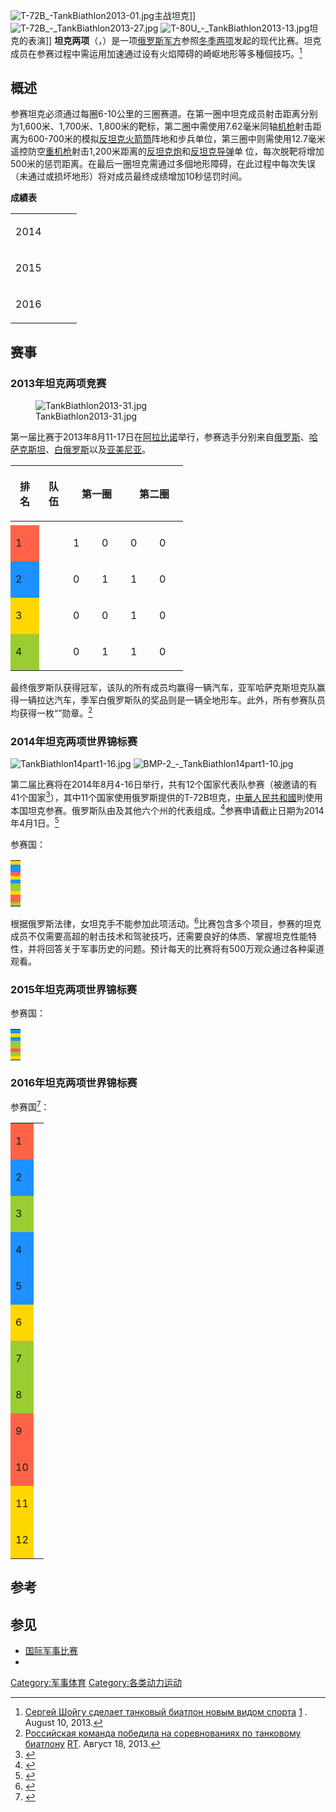 {{更新|time=2021-08-31T14:38:34+00:00}}
[[File:T-72B_-TankBiathlon2013-01.jpg|thumb]]主战坦克]]
[[File:T-72B_-_TankBiathlon2013-27.jpg|thumb]]
[[File:T-80U_-_TankBiathlon2013-13.jpg|thumb]]坦克的表演]]
'''坦克两项'''（{{Lang-ru|Танковый биатлон}}，{{Lang-en|Tank biathlon}}）是一项[[俄羅斯軍事|俄罗斯军方]]参照[[冬季两项|冬季两项]]发起的现代{{Link-en|军事体育|military sport}}比赛。坦克成员在参赛过程中需运用加速通过设有火焰障碍的崎岖地形等多種個技巧。<ref>[http://news.mail.ru/politics/14274250/ Сергей Шойгу сделает танковый биатлон новым видом спорта] {{Wayback|url=http://news.mail.ru/politics/14274250/ |date=20140223002912 }} [http://news.mail.ru/politics/14274250/] {{Wayback|url=http://news.mail.ru/politics/14274250/ |date=20140223002912 }}. August 10, 2013.</ref>

== 概述 ==

参赛坦克必须通过每圈6-10公里的三圈赛道。在第一圈中坦克成员射击距离分别为1,600米、1,700米、1,800米的靶标，第二圈中需使用7.62毫米同轴[[机枪|机枪]]射击距离为600-700米的模拟[[火箭推进榴弹|反坦克火箭筒]]阵地和步兵单位，第三圈中则需使用12.7毫米遥控防空[[重机枪|重机枪]]射击1,200米距离的[[反坦克戰#.E5.8F.8D.E5.9D.A6.E5.85.8B.E7.82.AE|反坦克炮]]和[[反坦克导弹|反坦克导弹]]单
位，每次脱靶将增加500米的惩罚距离。在最后一圈坦克需通过多個地形障碍，在此过程中每次失误（未通过或损坏地形）将对成员最终成绩增加10秒惩罚时间。


'''成績表'''
{| {{MedalistTable|type=年度}}
|-
|2014
|{{RUS}}
|{{ARM}}
|{{CHN}}
|-
|2015
|{{RUS}}
|{{CHN}}
|{{SRB}}
|-
|2016
|{{RUS}}
|{{CHN}}
|{{KAZ}}
|}

== 赛事 ==

=== 2013年坦克两项竞赛 ===

[[File:TankBiathlon2013-31.jpg|thumb]]

第一届比赛于2013年8月11-17日在[[阿拉比诺|阿拉比诺]]举行，参赛选手分别来自[[俄罗斯|俄罗斯]]、[[哈萨克斯坦|哈萨克斯坦]]、[[白俄罗斯|白俄罗斯]]以及[[亚美尼亚|亚美尼亚]]。

{| class="wikitable" style="text-align:center;"
|-
!rowspan="2" |排名
!rowspan="2" |队伍
!colspan="2" |第一圈
!colspan="2" |第二圈
!colspan="2" |第三圈
!rowspan="2" |总时间
|-
!width="30px" |{{Tooltip|中|命中}}
!width="30px" |{{Tooltip|失|脱靶}}
!width="30px" |{{Tooltip|中|命中}}
!width="30px" |{{Tooltip|失|脱靶}}
!width="30px" |{{Tooltip|中|命中}}
!width="30px" |{{Tooltip|失|脱靶}}
|-
|style="background-color:#FF6347"| 1 ||style="text-align:left;"|{{RUS}}|| 1 || 0 || 0 || 0 || 2 || 0 || 23:44
|-
|style="background-color:#1E90FF"| 2 ||style="text-align:left;"|{{KAZ}}|| 0 || 1 || 1 || 0 || 1 || 2 || 24:36
|-
|style="background-color:#FFD700"| 3 ||style="text-align:left;"|{{BLR}}|| 0 || 0 || 1 || 0 || 2 || 1 || 25:25
|-
|style="background-color:#9ACD32"| 4 ||style="text-align:left;"|{{ARM}}|| 0 || 1 || 1 || 0 || 1 || 2 || 29:48
|}

最终俄罗斯队获得冠军，该队的所有成员均赢得一辆{{Link-ru|拉达尼瓦|ВАЗ-2121}}汽车，亚军哈萨克斯坦克队赢得一辆拉达汽车，季军白俄罗斯队的奖品则是一辆全地形车。此外，所有参赛队员均获得一枚“{{Link-ru|联邦战斗强化|Медаль «За укрепление боевого содружества» (Минобороны)}}”勋章。<ref>[http://russian.rt.com/article/14149 Российская команда победила на соревнованиях по танковому биатлону] {{Wayback|url=http://russian.rt.com/article/14149 |date=20140328134154 }} [[RT电视台|RT]]. Август 18, 2013.</ref>

=== 2014年坦克两项世界锦标赛 ===
[[File:TankBiathlon14part1-16.jpg|thumb]]
[[File:BMP-2_-_TankBiathlon14part1-10.jpg|thumb]]

第二届比赛将在2014年8月4-16日举行，共有12个国家代表队参赛（被邀请的有41个国家<ref>{{cite web|url=http://ria.ru/defense_safety/20140726/1017626131.html|title=Страны НАТО отказались участвовать в чемпионате по танковому биатлону|date=2014-07-26|publisher=РИА Новости|accessdate=2014-02-01|archive-date=2014-07-27|archive-url=https://web.archive.org/web/20140727013720/http://ria.ru/defense_safety/20140726/1017626131.html|dead-url=no}}</ref>），其中11个国家使用俄罗斯提供的T-72B坦克，[[中華人民共和國|中華人民共和國]]則使用本国坦克参赛。俄罗斯队由{{Link-ru|第4近卫坦克师|4-я гвардейская танковая дивизия}}及其他六个州的代表组成。<ref>{{cite web|url=http://ria.ru/defense_safety/20140403/1002351318.html|title=13 стран примут участие в чемпионате по танковому биатлону в РФ|date=3.04.2014|publisher=РИА Новости|accessdate=2014-05-06|archive-date=2014-05-07|archive-url=https://web.archive.org/web/20140507012808/http://ria.ru/defense_safety/20140403/1002351318.html|dead-url=no}}</ref>参赛申请截止日期为2014年4月1日。<ref>{{cite web|url=http://www.redstar.ru/index.php/component/k2/item/14083-vse-flagi-v-gosti-k-nam|title=Все флаги в гости к нам|accessdate=2014-02-21|archive-url=https://web.archive.org/web/20140224233211/http://www.redstar.ru/index.php/component/k2/item/14083-vse-flagi-v-gosti-k-nam|archive-date=2014-02-24|dead-url=yes}}</ref>

参赛国：

{| class="wikitable" style="text-align:left;"
|-
|style="background-color:#FFD700"| {{flag|Angola}} 
|-
|style="background-color:#1E90FF"| {{flag|Armenia}} 
|-
|style="background-color:#1E90FF"| {{flag|Belarus}}
|-
|style="background-color:#FF6347"| {{flag|Venezuela}} 
|-
|style="background-color:#FFD700"| {{flag|India}}
|-
|style="background-color:#1E90FF"| {{flag|Kazakhstan}}
|-
|style="background-color:#9ACD32"| {{flag|Kyrgyzstan}}
|-
|style="background-color:#9ACD32"| {{flag|CHN}} 
|-
|style="background-color:#FFD700"| {{flag|Kuwait}}
|-
|style="background-color:#FF6347"| {{flag|Mongolia}} 
|-
|style="background-color:#FF6347"| {{flag|Russia}}
|-
|style="background-color:#9ACD32"| {{flag|Serbia}}
|}

根据俄罗斯法律，女坦克手不能参加此项活动。<ref>{{cite web|url=http://ria.ru/defense_safety/20140725/1017509573.html|title=Китайцы приехали на "Танковый биатлон" со своими танками и макаронами|author=Екатерина Масенина|date=2014-07-25|publisher=РИА Новости|accessdate=2014-07-25|archive-date=2014-07-26|archive-url=https://web.archive.org/web/20140726033933/http://ria.ru/defense_safety/20140725/1017509573.html|dead-url=no}}</ref>比赛包含多个项目，参赛的坦克成员不仅需要高超的射击技术和驾驶技巧，还需要良好的体质、掌握坦克性能特性，并将回答关于军事历史的问题。预计每天的比赛将有500万观众通过各种渠道观看。

=== 2015年坦克两项世界锦标赛 ===


参赛国：

{| class="wikitable" style="text-align:left;"
|-
|style="background-color:#1E90FF"| {{flag|Armenia}} 
|-
|style="background-color:#FFD700"| {{flag|India}}
|-
|style="background-color:#1E90FF"| {{flag|Kazakhstan}}
|-
|style="background-color:#9ACD32"| {{flag|Kyrgyzstan}}
|-
|style="background-color:#9ACD32"| {{flag|CHN}} 
|-
|style="background-color:#FF6347"| {{flag|Russia}}
|-
|style="background-color:#9ACD32"| {{flag|Serbia}}
|-
|style="background-color:#FFD700"| {{flag|Tajikistan}}
|}

=== 2016年坦克两项世界锦标赛 ===


参赛国<ref>{{Cite web |url=https://rg.ru/2016/08/13/mezhdunarodnye-armejskie-igry-zavershilis-pobedoj-rossii.html |title=存档副本 |accessdate=2016-12-04 |archive-date=2017-08-07 |archive-url=https://web.archive.org/web/20170807191955/https://rg.ru/2016/08/13/mezhdunarodnye-armejskie-igry-zavershilis-pobedoj-rossii.html |dead-url=no }}</ref>：

{| class="wikitable" style="text-align:center;"
|-
|style="background-color:#FF6347"| 1 ||style="text-align:left;"|{{RUS}}
|-
|style="background-color:#1E90FF"| 2 ||style="text-align:left;"|{{CHN}}
|-
|style="background-color:#9ACD32"| 3 ||style="text-align:left;"|{{KAZ}}
|-
|style="background-color:#1E90FF"| 4 ||style="text-align:left;"|{{BLR}}
|-
|style="background-color:#1E90FF"| 5 ||style="text-align:left;"|{{SRB}}
|-
|style="background-color:#FFD700"| 6 ||style="text-align:left;"|{{IND}}
|-
|style="background-color:#9ACD32"| 7 ||style="text-align:left;"|{{AZE}}
|-
|style="background-color:#9ACD32"| 8 ||style="text-align:left;"|{{MGL}}
|-
|style="background-color:#FF6347"| 9 ||style="text-align:left;"|{{ARM}}
|-
|style="background-color:#FF6347"| 10 ||style="text-align:left;"|{{KGZ}}
|-
|style="background-color:#FFD700"| 11 ||style="text-align:left;"|{{ANG}}
|-
|style="background-color:#FFD700"| 12 ||style="text-align:left;"|{{IRN}}
|}

== 参考 ==
{{reflist}}

[[Category:军事体育|Category:军事体育]]
[[Category:各类动力运动|Category:各类动力运动]]

== 参见 ==
*[[国际军事比赛|国际军事比赛]]
*{{Link-en|加拿大军队奖杯|Canadian Army Trophy}}
{{世界錦標賽}}